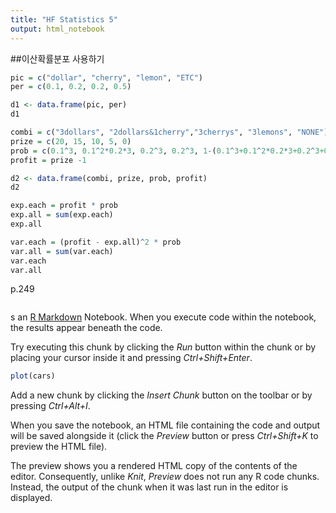 ```yaml
---
title: "HF Statistics 5"
output: html_notebook
---
```



##이산확률분포 사용하기

```r
pic = c("dollar", "cherry", "lemon", "ETC")
per = c(0.1, 0.2, 0.2, 0.5)

d1 <- data.frame(pic, per)
d1
```



```r
combi = c("3dollars", "2dollars&1cherry","3cherrys", "3lemons", "NONE")
prize = c(20, 15, 10, 5, 0)
prob = c(0.1^3, 0.1^2*0.2*3, 0.2^3, 0.2^3, 1-(0.1^3+0.1^2*0.2*3+0.2^3+0.2^3))
profit = prize -1 

d2 <- data.frame(combi, prize, prob, profit)
d2

exp.each = profit * prob
exp.all = sum(exp.each)
exp.all

var.each = (profit - exp.all)^2 * prob
var.all = sum(var.each)
var.each
var.all
```



p.249

```r

```


s an [R Markdown](http://rmarkdown.rstudio.com) Notebook. When you execute code within the notebook, the results appear beneath the code. 

Try executing this chunk by clicking the *Run* button within the chunk or by placing your cursor inside it and pressing *Ctrl+Shift+Enter*. 

```r
plot(cars)
```

Add a new chunk by clicking the *Insert Chunk* button on the toolbar or by pressing *Ctrl+Alt+I*.

When you save the notebook, an HTML file containing the code and output will be saved alongside it (click the *Preview* button or press *Ctrl+Shift+K* to preview the HTML file).

The preview shows you a rendered HTML copy of the contents of the editor. Consequently, unlike *Knit*, *Preview* does not run any R code chunks. Instead, the output of the chunk when it was last run in the editor is displayed.
